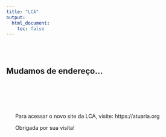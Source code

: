 ```yaml
---
title: "LCA"
output:
  html_document:
    toc: false
---
```


<br></br>

## Mudamos de endereço...

<br></br>
<br></br>

<p></p>
<p></p>

\ \ \ \ \ \ Para acessar o novo site da LCA, visite: https://atuaria.org

\ \ \ \ \ \ Obrigada por sua visita!